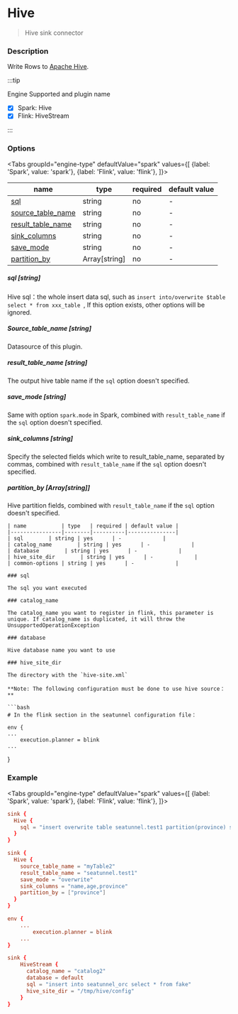 
# Hive

> Hive sink connector

### Description

Write Rows to [Apache Hive](https://hive.apache.org).

:::tip

Engine Supported and plugin name

* [x] Spark: Hive
* [x] Flink: HiveStream

:::

### Options

<Tabs
    groupId="engine-type"
    defaultValue="spark"
    values={[
        {label: 'Spark', value: 'spark'},
        {label: 'Flink', value: 'flink'},
    ]}>

<TabItem value="spark">

| name                                           | type          | required | default value |
|------------------------------------------------|---------------|----------|---------------|
| [sql](#sql-string)                             | string        | no       | -             |
| [source_table_name](#source_table_name-string) | string        | no       | -             |
| [result_table_name](#result_table_name-string) | string        | no       | -             |
| [sink_columns](#sink_columns-string)           | string        | no       | -             |
| [save_mode](#save_mode-string)                 | string        | no       | -             |
| [partition_by](#partition_by-arraystring)      | Array[string] | no       | -             |

##### sql [string]
Hive sql：the whole insert data sql, such as `insert into/overwrite $table  select * from xxx_table `, If this option exists, other options will be ignored.

##### Source_table_name [string]

Datasource of this plugin.

##### result_table_name [string]

The output hive table name if the `sql` option doesn't specified.

##### save_mode [string]

Same with option `spark.mode` in Spark, combined with `result_table_name` if the `sql` option doesn't specified.

##### sink_columns [string]

Specify the selected fields which write to result_table_name, separated by commas, combined with `result_table_name` if the `sql` option doesn't specified.

##### partition_by [Array[string]]

Hive partition fields, combined with `result_table_name` if the `sql` option doesn't specified.

</TabItem>

<TabItem value="flink">

    | name           | type   | required | default value |
    |----------------|--------|----------|---------------|
    | sql        | string | yes      | -             |
    | catalog_name        | string | yes      | -             |
    | database        | string | yes      | -             |
    | hive_site_dir        | string | yes      | -             |
    | common-options | string | yes      | -             |

    ### sql

    The sql you want executed

    ### catalog_name

    The catalog_name you want to register in flink, this parameter is unique. If catalog_name is duplicated, it will throw the UnsupportedOperationException

    ### database

    Hive database name you want to use

    ### hive_site_dir

    The directory with the `hive-site.xml`

    **Note: The following configuration must be done to use hive source：**

    ```bash
    # In the flink section in the seatunnel configuration file：

    env {
    ...
        execution.planner = blink
    ...
}

</TabItem>

### Example

<Tabs
    groupId="engine-type"
    defaultValue="spark"
    values={[
        {label: 'Spark', value: 'spark'},
        {label: 'Flink', value: 'flink'},
    ]}>

<TabItem value="spark">

```conf
sink {
  Hive {
    sql = "insert overwrite table seatunnel.test1 partition(province) select name,age,province from myTable2"
  }
}
```

```conf
sink {
  Hive {
    source_table_name = "myTable2"
    result_table_name = "seatunnel.test1"
    save_mode = "overwrite"
    sink_columns = "name,age,province"
    partition_by = ["province"]
  }
}
```

</TabItem>

<TabItem value="flink">

```conf
env {
    ...
        execution.planner = blink
    ...
}

sink {
    HiveStream {
      catalog_name = "catalog2"
      database = default
      sql = "insert into seatunnel_orc select * from fake"
      hive_site_dir = "/tmp/hive/config"
    }
}
```
</TabItem>
</Tabs>
